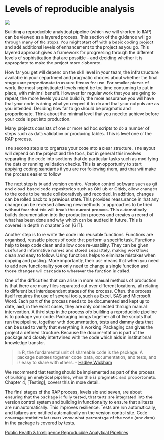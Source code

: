 # Levels of reproducible analysis

![](static/RAP_Levels.jpg)

Building a reproducible analytical pipeline (which we will shorten to RAP) can be viewed as a layered process. This section of the guidance will go through many of the steps. You might start off with a basic coding project and add additional levels of enhancement to the project as you go. This layered approach gives a framework for progressing through the different levels of sophistication that are possible - and deciding whether it is appropriate to make the project more elaborate. 

How far you get will depend on the skill level in your team, the infrastructure available in your department and pragmatic choices about whether the final stages are proportionate to assure fitness for use. For smaller pieces of work, the most sophisticated levels might be too time consuming to put in place, with minimal benefit. However for regular work that you are going to repeat, the more levels you can build in, the more assurance you will have that your code is doing what you expect it to do and that your outputs are as you intended. Deciding how far to go should be pragmatic and proportionate. Think about the minimal level that you need to achieve before your code is put into production.

Many projects consists of one or more ad hoc scripts to do a number of steps such as data validation or producing tables. This is level one of the RAP process.

The second step is to organize your code into a clear structure. The layout will depend on the project and the tools, but in general this involves separating the code into sections that do particular tasks such as modifying the data or running validation checks. This is an opportunity to start applying coding standards if you are not following them, and that will make the process easier to follow.

The next step is to add version control. Version control software such as git and cloud-based code repositories such as GitHub or Gitlab, allow changes to the code to be made collaboratively and recorded.  In addition, changes can be rolled back to a previous state. This provides reassurance in that any change can be reversed allowing new methods or approaches to be tried without fear that this will break the current process. This automatically builds documentation into the production process and creates a record of what has been done and why which can be audited in future. This is covered in depth in chapter 5 on [GIT].

Another step is to re write the code into reusable functions. Functions are organised, reusable pieces of code that perform a specific task. Functions help to keep code clean and allow code re-usability. They can be given useful and informative names and stored separately, making workflows clean and easy to follow. Using functions helps to eliminate mistakes when copying and pasting.  More importantly, their use means that when you need to add new functionality you only need to change a single function and those changes will cascade to wherever the function is called.

One of the difficulties that can arise in more manual methods of production is that there are many files separated out over different locations, all relating to different but interdependent stages of the process.  Often, the process itself requires the use of several tools, such as Excel, SAS and Microsoft Word.  Each part of the process needs to be documented and kept up to date, and, in the worst cases, they are only connected through manual intervention.  A third step in the process ofo building a reproducible pipeline is to package your code.  Packaging brings together all of the scripts that run the pipeline, together with documentation, tests and dummy data that can be used to verify that everything is working.  Packaging can gives the project a defined structure. Because the documentation is part of the package and closely intertwined with the code which aids in institutional knowledge transfer.  

> In R, the fundamental unit of shareable code is the package. A package bundles together code, data, documentation, and tests, and is easy to share with others.
- [Hadley Wickham](https://r-pkgs.org/intro.html)

We recommend that testing should be implemented as part of the process of building an analytical pipeline, when this is pragmatic and proportionate. Chapter 4, [Testing], covers this in more detail. 

The final stages of the RAP process, levels six and seven, are about ensuring that the package is fully tested, that tests are integrated into the version control system and building in functionality to ensure that all tests are run automatically. This improves resilience.  Tests are run automatically, and failures are notified automatically on the version control site. Code coverage statistics let users know what percentage of the code (and data) in the package is covered by tests.


[Public Health & Intelligence Reproducible Analytical Pipelines](https://www.isdscotland.org/About-ISD/Methodologies/_docs/Reproducible_Analytical_Pipelines_paper_v1.4.pdf)
